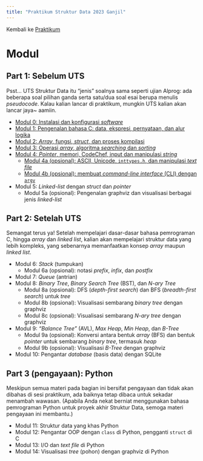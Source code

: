 ```yaml
---
title: "Praktikum Struktur Data 2023 Ganjil"
---
```


Kembali ke [Praktikum](../../../../praktikum.qmd)

# Modul

## Part 1: Sebelum UTS

Psst... UTS Struktur Data itu "jenis" soalnya sama seperti ujian Alprog: ada beberapa soal pilihan ganda serta satu/dua soal esai berupa menulis *pseudocode*. Kalau kalian lancar di praktikum, mungkin UTS kalian akan lancar jaya~ aamiin.

* [Modul 0: Instalasi dan konfigurasi *software*](Strukdat2023_Modul00.qmd)
* [Modul 1: Pengenalan bahasa C: data, ekspresi, pernyataan, dan alur logika](Strukdat2023_Modul01.qmd)
* [Modul 2: *Array*, fungsi, *struct*, dan proses kompilasi](Strukdat2023_Modul02.qmd)
* [Modul 3: Operasi *array*, algoritma *searching* dan *sorting*](Strukdat2023_Modul03.qmd)
* [Modul 4: *Pointer*, memori, CodeChef, input dan manipulasi *string*](Strukdat2023_Modul04.qmd)
    + [Modul 4a (opsional): ASCII, Unicode, `inttypes.h`, dan manipulasi *text file*](Strukdat2023_Modul04a.qmd)
    * [Modul 4b (opsional): membuat *command-line interface* (CLI) dengan `argv`](Strukdat2023_Modul04b.qmd)
* Modul 5: *Linked-list* dengan *struct* dan *pointer*
    + Modul 5a (opsional): Pengenalan graphviz dan visualisasi berbagai jenis *linked-list*

## Part 2: Setelah UTS

Semangat terus ya! Setelah mempelajari dasar-dasar bahasa pemrograman C, hingga *array* dan *linked list*, kalian akan mempelajari struktur data yang lebih kompleks, yang sebenarnya memanfaatkan konsep *array* maupun *linked list*.

* Modul 6: *Stack* (tumpukan)
    + Modul 6a (opsional): notasi *prefix*, *infix*, dan *postfix*
* Modul 7: *Queue* (antrian)
* Modul 8: *Binary Tree*, *Binary Search Tree* (BST), dan *N-ary Tree*
    + Modul 8a (opsional): DFS (*depth-first search*) dan BFS (*breadth-first search*) untuk *tree*
    + Modul 8b (opsional): Visualisasi sembarang *binary tree* dengan graphviz
    + Modul 8c (opsional): Visualisasi sembarang *N-ary tree* dengan graphviz
* Modul 9: *"Balance Tree"* (AVL), *Max Heap*, *Min Heap*, dan *B-Tree*
    + Modul 9a (opsional): Konversi antara bentuk *array* (BFS) dan bentuk *pointer* untuk sembarang *binary tree*, termasuk *heap*
    + Modul 9b (opsional): Visualisasi *B-Tree* dengan graphviz
* Modul 10: Pengantar *database* (basis data) dengan SQLite

## Part 3 (pengayaan): Python

Meskipun semua materi pada bagian ini bersifat pengayaan dan tidak akan dibahas di sesi praktikum, ada baiknya tetap dibaca untuk sekadar menambah wawasan. (Apabila Anda nekat berniat menggunakan bahasa pemrograman Python untuk proyek akhir Struktur Data, semoga materi pengayaan ini membantu.)

* Modul 11: Struktur data yang khas Python
* Modul 12: Pengantar OOP dengan `class` di Python, pengganti `struct` di C
* Modul 13: I/O dan *text file* di Python
* Modul 14: Visualisasi *tree* (pohon) dengan graphviz di Python